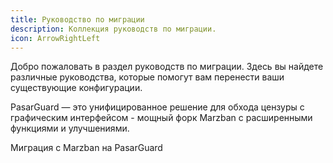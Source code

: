 ```yaml
---
title: Руководство по миграции
description: Коллекция руководств по миграции.
icon: ArrowRightLeft
---
```


Добро пожаловать в раздел руководств по миграции. Здесь вы найдете различные руководства, которые помогут вам перенести ваши существующие конфигурации.

PasarGuard — это унифицированное решение для обхода цензуры с графическим интерфейсом - мощный форк Marzban с расширенными функциями и улучшениями.

<Cards>
  <Card title="Marzban" href="/migration/marzban">
    Миграция с Marzban на PasarGuard
  </Card>
</Cards>
